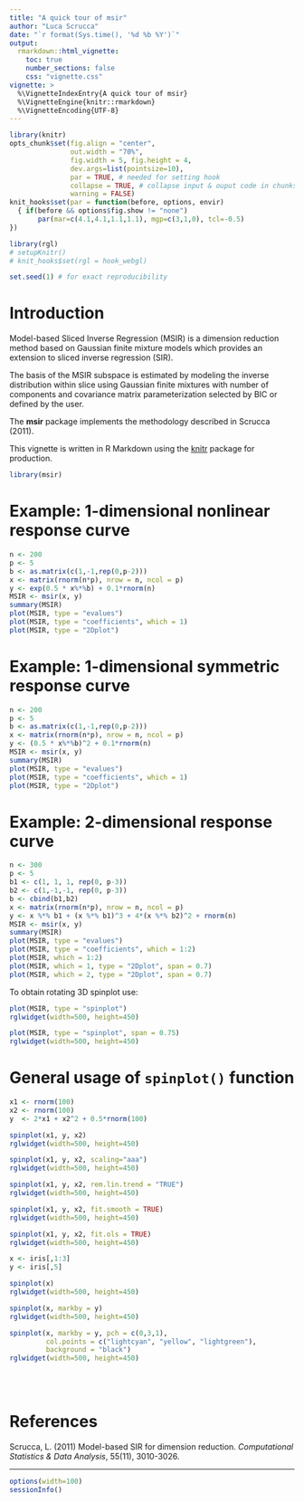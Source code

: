 ```yaml
---
title: "A quick tour of msir"
author: "Luca Scrucca"
date: "`r format(Sys.time(), '%d %b %Y')`"
output: 
  rmarkdown::html_vignette:
    toc: true
    number_sections: false
    css: "vignette.css"
vignette: >
  %\VignetteIndexEntry{A quick tour of msir}
  %\VignetteEngine{knitr::rmarkdown}
  %\VignetteEncoding{UTF-8}
---
```


```r
library(knitr)
opts_chunk$set(fig.align = "center", 
               out.width = "70%",
               fig.width = 5, fig.height = 4,
               dev.args=list(pointsize=10),
               par = TRUE, # needed for setting hook 
               collapse = TRUE, # collapse input & ouput code in chunks
               warning = FALSE)
knit_hooks$set(par = function(before, options, envir)
  { if(before && options$fig.show != "none") 
       par(mar=c(4.1,4.1,1.1,1.1), mgp=c(3,1,0), tcl=-0.5)
})

library(rgl)
# setupKnitr()
# knit_hooks$set(rgl = hook_webgl)

set.seed(1) # for exact reproducibility
```

# Introduction

Model-based Sliced Inverse Regression (MSIR) is a dimension reduction method based on Gaussian finite mixture models which provides an extension to sliced inverse regression (SIR). 

The basis of the MSIR subspace is estimated by modeling the inverse distribution within slice using Gaussian finite mixtures with number of components and covariance matrix parameterization selected by BIC or defined by the user.

The **msir** package implements the methodology described in Scrucca (2011).

This vignette is written in R Markdown using the [knitr](https://cran.r-project.org/package=knitr) package for production. 

```r
library(msir)
```

# Example: 1-dimensional nonlinear response curve

```r
n <- 200
p <- 5
b <- as.matrix(c(1,-1,rep(0,p-2)))
x <- matrix(rnorm(n*p), nrow = n, ncol = p)
y <- exp(0.5 * x%*%b) + 0.1*rnorm(n)
MSIR <- msir(x, y)
summary(MSIR)
plot(MSIR, type = "evalues")
plot(MSIR, type = "coefficients", which = 1)
plot(MSIR, type = "2Dplot")
```

# Example: 1-dimensional symmetric response curve

```r
n <- 200
p <- 5
b <- as.matrix(c(1,-1,rep(0,p-2)))
x <- matrix(rnorm(n*p), nrow = n, ncol = p)
y <- (0.5 * x%*%b)^2 + 0.1*rnorm(n)
MSIR <- msir(x, y)
summary(MSIR)
plot(MSIR, type = "evalues")
plot(MSIR, type = "coefficients", which = 1)
plot(MSIR, type = "2Dplot")
```

# Example: 2-dimensional response curve

```r
n <- 300
p <- 5
b1 <- c(1, 1, 1, rep(0, p-3))
b2 <- c(1,-1,-1, rep(0, p-3))
b <- cbind(b1,b2)
x <- matrix(rnorm(n*p), nrow = n, ncol = p)
y <- x %*% b1 + (x %*% b1)^3 + 4*(x %*% b2)^2 + rnorm(n)
MSIR <- msir(x, y)
summary(MSIR)
plot(MSIR, type = "evalues")
plot(MSIR, type = "coefficients", which = 1:2)
plot(MSIR, which = 1:2)
plot(MSIR, which = 1, type = "2Dplot", span = 0.7)
plot(MSIR, which = 2, type = "2Dplot", span = 0.7)
```

To obtain rotating 3D spinplot use:
```r
plot(MSIR, type = "spinplot")
rglwidget(width=500, height=450)
```

```r
plot(MSIR, type = "spinplot", span = 0.75)
rglwidget(width=500, height=450)
```


# General usage of `spinplot()` function

```r
x1 <- rnorm(100)
x2 <- rnorm(100)
y  <- 2*x1 + x2^2 + 0.5*rnorm(100)
```

```r
spinplot(x1, y, x2)
rglwidget(width=500, height=450)
```

```r
spinplot(x1, y, x2, scaling="aaa")
rglwidget(width=500, height=450)
```

```r
spinplot(x1, y, x2, rem.lin.trend = "TRUE")
rglwidget(width=500, height=450)
```

```r
spinplot(x1, y, x2, fit.smooth = TRUE)
rglwidget(width=500, height=450)
```

```r
spinplot(x1, y, x2, fit.ols = TRUE)
rglwidget(width=500, height=450)
```

```r
x <- iris[,1:3]
y <- iris[,5]
```

```r
spinplot(x)
rglwidget(width=500, height=450)
```

```r
spinplot(x, markby = y)
rglwidget(width=500, height=450)
```

```r
spinplot(x, markby = y, pch = c(0,3,1), 
         col.points = c("lightcyan", "yellow", "lightgreen"), 
         background = "black")
rglwidget(width=500, height=450)
```

<br><br>

# References

Scrucca, L. (2011) Model-based SIR for dimension reduction. *Computational Statistics & Data Analysis*, 55(11), 3010-3026.

----

```r
options(width=100)
sessionInfo()
```
